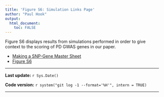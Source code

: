 ```yaml
---
title: 'Figure S6: Simulation Links Page'
author: "Paul Hook"
output:
  html_document:
    toc: FALSE
---
```


Figure S6 displays results from simulations performed in order to give context to the scoring of PD GWAS genes in our paper.

* [Making a SNP-Gene Master Sheet](Revision_Simulation_website.html)
* [Figure S6](Figure.S6-new.html)

***
**Last update:** `r Sys.Date()`

**Code version:** `r system("git log -1 --format='%H'", intern = TRUE)`  

***